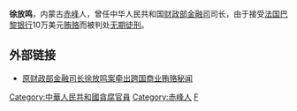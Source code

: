 '''徐放鸣'''，内蒙古[[赤峰|赤峰]]人，曾任中华人民共和国[[财政部|财政部]][[金融司|金融司]]司长，由于接受[[法国巴黎银行|法国巴黎银行]]10万美元[[贿赂|贿赂]]而被判处[[无期徒刑|无期徒刑]]。

==外部链接==
*[http://news.hexun.com/2007-05-27/100067971.html 原财政部金融司长徐放鸣案牵出跨国商业贿赂秘闻] {{Wayback|url=http://news.hexun.com/2007-05-27/100067971.html |date=20190927042536 }}

{{DEFAULTSORT:Xú Fàngmíng}}
[[Category:中華人民共和國貪腐官員|Category:中華人民共和國貪腐官員]]
[[Category:赤峰人|Category:赤峰人]]
[[Category:徐姓|F]]